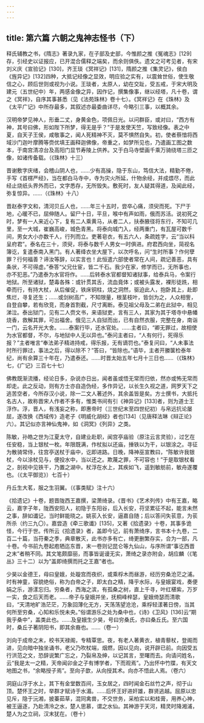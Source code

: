```yaml
---
---
---
```

title: 第六篇 六朝之鬼神志怪书（下）
---




释氏辅教之书，《隋志》著录九家，在子部及史部，今惟颜之推《冤魂志》[129]存，引经史以证报应，已开混合儒释之端矣，而余则俱佚。遗文之可考见者，有宋刘义庆《宣验记》[130]，齐王琰《冥祥记》[131]，隋颜之推《集灵记》，侯白《旌异记》[132]四种，大抵记经像之显效，明应验之实有，以震耸世俗，使生敬信之心，顾后世则或视为小说。王琰者，太原人，幼在交趾，受五戒，于宋大明及建元（五世纪中）年，两感金像之异，因作记，撰集像事，继以经塔，凡十卷，谓之《冥祥》，自序其事甚悉（见《法苑珠林》卷十七）。《冥祥记》在《珠林》及《太平广记》中所存最多，其叙述亦最委曲详尽，今略引三事，以概其余。

汉明帝梦见神人，形垂二丈，身黄金色，项佩日光。以问群臣，或对曰，“西方有神，其号曰佛，形如陛下所梦，得无是乎？”于是发使天竺，写致经像。表之中夏，自天子王侯，咸敬事之，闻人死精神不灭，莫不惧然自失。初，使者蔡愔将西域沙门迦叶摩腾等赍优填王画释迦佛像，帝重之，如梦所见也，乃遣画工图之数本，于南宫清凉台及高阳门显节寿陵上供养。又于白马寺壁画千乘万骑绕塔三匝之像，如诸传备载。（《珠林》十三）

晋谢敷字庆绪，会稽山阴人也，……少有高操，隐于东山，笃信大法，精勤不倦，手写《首楞严经》，当在都白马寺中，寺为灾火所延，什物余经，并成煨尽，而此经止烧纸头界外而已，文字悉存，无所毁失。敷死时，友人疑其得道，及闻此经，弥复惊异。……（《珠林》十八）

晋赵泰字文和，清河贝丘人也，……年三十五时，尝卒心痛，须臾而死。下尸于地，心暖不已，屈伸随人。留尸十日，平旦，喉中有声如雨，俄而苏活。说初死之时，梦有一人来近心下，复有二人乘黄马，从者二人，扶泰腋径将东行，不知可几里，至一大城，崔巍高峻，城色青黑。将泰向城门入，经两重门，有瓦屋可数千间，男女大小亦数千人，行列而立。吏著皂衣，有五六人，条疏姓字，云“当以科呈府君”。泰名在三十，须臾，将泰与数千人男女一时俱进。府君西向坐，简视名簿讫，复遣泰南入黑门。有人著绛衣坐大屋下，以次呼名，问“生时所事？作何孽罪？行何福善？谛汝等辞，以实言也！此恒遣六部使者常在人间，疏记善恶，具有条状，不可得虚。”泰答“父兄仕宦，皆二千石。我少在家，修学而已，无所事也，亦不犯恶。”乃遣泰为水官将作。……后转泰水官都督知诸狱事，给泰兵马，令案行地狱。所至诸狱，楚毒各殊：或针贯其舌，流血竟体；或被头露发，裸形徒跣，相牵而行，有持大杖，从后催促，铁床铜柱，烧之洞然，驱迫此人，抱卧其上，赴即焦烂，寻复还生；……或剑树高广，不知限量，根茎枝叶，皆剑为之，人众相訾，自登自攀，若有欣竞，而身首割截，尺寸离断。泰见祖父母及二弟在此狱中，相见涕泣。泰出狱门，见有二人赍文书，来语狱吏，言有三人，其家为其于塔寺中悬幡烧香，救解其罪，可出福舍。俄见三人自狱而出，已有自然衣服，完整在身，南诣一门，云名开光大舍。……泰案行毕，还水官处。……主者曰，“卿无罪过，故相使为水官都督，不尔，与地狱中人无以异也。”泰问主者曰，“人有何行，死得乐报？”主者唯言“奉法弟子精进持戒，得乐报，无有谪罚也。”泰复问曰，“人未事法时所行罪过，事法之后，得以除不？”答曰，“皆除也。”语毕，主者开縢箧检泰年纪，尚有余算三十年在，乃遣泰还。……时晋太始五年七月十三日也……（《珠林》七，《广记》三百七十七）

佛教既渐流播，经论日多，杂说亦日出，闻者虽或悟无常而归依，然亦或怖无常而却走。此之反动，则有方士亦自造伪经，多作异记，以长生久视之道，网罗天下之逃苦空者，今所存汉小说，除一二文人著述外，其余盖皆是矣。方士撰书，大抵托名古人，故称晋宋人作者不多有，惟类书间有引《神异记》[133]者，则为道士王浮作。浮，晋人，有浅妄之称，即惠帝时（三世纪末至四世纪初）与帛远抗论屡屈，遂改换《西域传》造老子《明威化胡经》者也[134]（见唐释法琳《辩正论》六）。其记似亦言神仙鬼神，如《洞冥》《列异》之类。

陈敏，孙皓之世为江夏太守，自建业赴职，闻宫亭庙验（原注云言灵验），过乞在任安稳，当上银杖一枚。年限既满，作杖拟以还庙，捶铁以为干，以银涂之。寻征为散骑常侍，往宫亭送杖于庙中，讫即进路。日晚，降神巫宣教曰，“陈敏许我银杖，今以涂杖见与，便投水中，当以还之。欺蔑之罪，不可容也！”于是取银杖看之，剖视中见铁干，乃置之湖中。杖浮在水上，其疾如飞，遥到敏舫前，敏舟遂覆也。（《太平御览》）七百十）

丹丘生大茗，服之生羽翼。（《事类赋》注十六）

《拾遗记》十卷，题晋陇西王嘉撰，梁萧绮录。《晋书》《艺术列传》中有王嘉，略云，嘉字子年，陇西安阳人，初隐于东阳谷，后入长安，苻坚累征不起，能言未然之事，辞如谶记，当时鲜能晓之。姚苌入长安，逼嘉自随；后以答问失苌意，为苌所杀（约三九〇）。嘉尝造《牵三歌谶》[135]，又著《拾遗录》十卷，其事多诡怪，今行于世。传所云《拾遗录》者，盖即今记，前有萧绮序，言书本十九卷，二百二十篇，当苻秦之季，典章散灭，此书亦多有亡，绮更删繁存实，合为一部，凡十卷。今书前九卷起庖牺迄东晋，末一卷则记昆仑等九仙山，与序所谓“事讫西晋之末”者稍不同。其文笔颇靡丽，而事皆诞谩无实，萧绮之录亦附会，胡应麟（《笔丛》三十二）以为“盖即绮撰而托之王嘉”者也。

少昊以金德王，母曰皇娥，处璇宫而夜织，或乘桴木而昼游，经历穷桑沧茫之浦。时有神童，容貌绝俗，称为白帝之子，即太白之精，降乎水际，与皇娥宴戏，奏便娟之乐，游漾忘归。穷桑者，西海之滨，有孤桑之树，直上千寻，叶红椹紫，万岁一实，食之后天而老。……帝子与皇娥并坐，抚桐峰梓瑟，皇娥倚瑟而清歌曰，“天清地旷浩茫茫，万象回薄化无方，天荡荡望沧沧，乘桴轻漾著日傍，当其何所至穷桑，心知和乐悦未央。”俗谓游乐之处为桑中也，《诗》《卫风》[136]云“期我乎桑中”，盖类此也。……及皇娥生少昊，号曰穷桑氏，亦曰桑丘氏。至六国时，桑丘子著阴阳书，即其余裔也。……（卷一）

刘向于成帝之末，校书天禄阁，专精覃思。夜，有老人著黄衣，植青藜杖，登阁而进，见向暗中独坐诵书，老父乃吹杖端，烟燃，因以见向，说开辟已前。向因受五行洪范之文，恐辞说繁广忘之，乃裂帛及绅，以记其言，至曙而去。向请问姓名，云“我是太一之精，天帝闻卯金之子有博学者，下而观焉”。乃出怀中竹牒，有天文地图之书，“余略授子焉”。至向子歆，从向授其术。向亦不悟此人焉。（卷六）

洞庭山浮于水上，其下有金堂数百间，玉女居之，四时闻金石丝竹之声，彻于山顶。楚怀王之时，举群才赋诗于水湄。……后怀王好进奸雄，群贤逃越。屈原以忠见斥，隐于沅湘，披蓁茹草，混同禽兽，不交世务，采柏实以和桂膏，用养心神，被王逼逐，乃赴清泠之水，楚人思慕，谓之水仙。其神游于天河，精灵时降湘浦，楚人为之立祠，汉末犹在。（卷十）